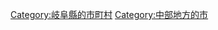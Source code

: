 {{Commonscat|Kakamigahara, Gifu}}
{{Catmore}}

{{DEFAULTSORT:Kakamigahara-shi}}
[[Category:岐阜縣的市町村|Category:岐阜縣的市町村]]
[[Category:中部地方的市|Category:中部地方的市]]